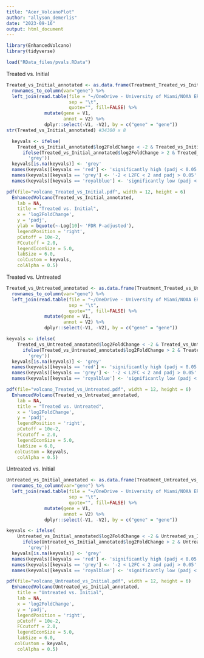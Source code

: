 ```yaml
---
title: "Acer_VolcanoPlot"
author: "allyson_demerlis"
date: "2023-09-16"
output: html_document
---
```


```r
library(EnhancedVolcano)
library(tidyverse)
```


```r
load("RData_files/pvals.RData")
```


Treated vs. Initial
```r
Treated_vs_Initial_annotated <- as.data.frame(Treatment_Treated_vs_Initial) %>%
  rownames_to_column(var="gene") %>% 
  left_join(read.table(file = "~/OneDrive - University of Miami/NOAA ERL/stress hardening 2022/gene expression/Pclivosa_annotatedTranscriptome/Pclivosa_iso2geneName.tab",
                       sep = "\t",
                       quote="", fill=FALSE) %>%
              mutate(gene = V1,
                     annot = V2) %>%
              dplyr::select(-V1, -V2), by = c("gene" = "gene"))
str(Treated_vs_Initial_annotated) #34300 x 8

  keyvals <- ifelse(
    Treated_vs_Initial_annotated$log2FoldChange < -2 & Treated_vs_Initial_annotated$padj < 0.05, 'royalblue',
      ifelse(Treated_vs_Initial_annotated$log2FoldChange > 2 & Treated_vs_Initial_annotated$padj < 0.05, 'red',
        'grey'))
  keyvals[is.na(keyvals)] <- 'grey'
  names(keyvals)[keyvals == 'red'] <- 'significantly high (padj < 0.05 and L2FC > 2)'
  names(keyvals)[keyvals == 'grey'] <- '-2 < L2FC < 2 and padj > 0.05'
  names(keyvals)[keyvals == 'royalblue'] <- 'significantly low (padj < 0.05 and L2FC < -2)'

pdf(file="volcano_Treated_vs_Initial.pdf", width = 12, height = 6)  
  EnhancedVolcano(Treated_vs_Initial_annotated,
    lab = NA,
    title = "Treated vs. Initial",
    x = 'log2FoldChange',
    y = 'padj',
    ylab = bquote(~-Log[10]~ 'FDR P-adjusted'),
    legendPosition = 'right',
    pCutoff = 10e-2,
    FCcutoff = 2.0,
    legendIconSize = 5.0,
    labSize = 6.0,
    colCustom = keyvals,
    colAlpha = 0.5) 
```


Treated vs. Untreated
```r
Treated_vs_Untreated_annotated <- as.data.frame(Treatment_Treated_vs_Untreated) %>%
  rownames_to_column(var="gene") %>% 
  left_join(read.table(file = "~/OneDrive - University of Miami/NOAA ERL/stress hardening 2022/gene expression/Pclivosa_annotatedTranscriptome/Pclivosa_iso2geneName.tab",
                       sep = "\t",
                       quote="", fill=FALSE) %>%
              mutate(gene = V1,
                     annot = V2) %>%
              dplyr::select(-V1, -V2), by = c("gene" = "gene")) 

keyvals <- ifelse(
    Treated_vs_Untreated_annotated$log2FoldChange < -2 & Treated_vs_Untreated_annotated$padj < 0.05, 'royalblue',
      ifelse(Treated_vs_Untreated_annotated$log2FoldChange > 2 & Treated_vs_Untreated_annotated$padj < 0.05, 'red',
        'grey'))
  keyvals[is.na(keyvals)] <- 'grey'
  names(keyvals)[keyvals == 'red'] <- 'significantly high (padj < 0.05 and L2FC > 2)'
  names(keyvals)[keyvals == 'grey'] <- '-2 < L2FC < 2 and padj > 0.05'
  names(keyvals)[keyvals == 'royalblue'] <- 'significantly low (padj < 0.05 and L2FC < -2)'

pdf(file="volcano_Treated_vs_Untreated.pdf", width = 12, height = 6)  
  EnhancedVolcano(Treated_vs_Untreated_annotated,
    lab = NA,
    title = "Treated vs. Untreated",
    x = 'log2FoldChange',
    y = 'padj',
    legendPosition = 'right',
    pCutoff = 10e-2,
    FCcutoff = 2.0,
    legendIconSize = 5.0,
    labSize = 6.0,
   colCustom = keyvals,
    colAlpha = 0.5)
```


Untreated vs. Initial 
```r
Untreated_vs_Initial_annotated <- as.data.frame(Treatment_Untreated_vs_Initial) %>%
  rownames_to_column(var="gene") %>% 
  left_join(read.table(file = "~/OneDrive - University of Miami/NOAA ERL/stress hardening 2022/gene expression/Pclivosa_annotatedTranscriptome/Pclivosa_iso2geneName.tab",
                       sep = "\t",
                       quote="", fill=FALSE) %>%
              mutate(gene = V1,
                     annot = V2) %>%
              dplyr::select(-V1, -V2), by = c("gene" = "gene"))

keyvals <- ifelse(
    Untreated_vs_Initial_annotated$log2FoldChange < -2 & Untreated_vs_Initial_annotated$padj < 0.05, 'royalblue',
      ifelse(Untreated_vs_Initial_annotated$log2FoldChange > 2 & Untreated_vs_Initial_annotated$padj < 0.05, 'red',
        'grey'))
  keyvals[is.na(keyvals)] <- 'grey'
  names(keyvals)[keyvals == 'red'] <- 'significantly high (padj < 0.05 and L2FC > 2)'
  names(keyvals)[keyvals == 'grey'] <- '-2 < L2FC < 2 and padj > 0.05'
  names(keyvals)[keyvals == 'royalblue'] <- 'significantly low (padj < 0.05 and L2FC < -2)'

pdf(file="volcano_Untreated_vs_Initial.pdf", width = 12, height = 6)  
  EnhancedVolcano(Untreated_vs_Initial_annotated,
    title = "Untreated vs. Initial",
    lab = NA,
    x = 'log2FoldChange',
    y = 'padj',
    legendPosition = 'right',
    pCutoff = 10e-2,
    FCcutoff = 2.0,
    legendIconSize = 5.0,
    labSize = 6.0,
   colCustom = keyvals,
    colAlpha = 0.5)
```


